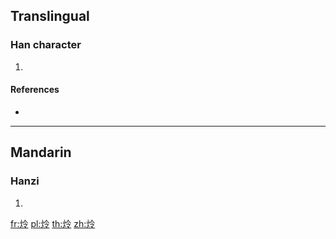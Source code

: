 {{character info/new}}
==Translingual==

===Han character===
{{Han char|rn=86|rad=火|as=05|sn=9|four=98827|canj=FOII}}

# {{defn|Han|sort=火05}}

====References====
* {{Han ref|kx=0668.170|dkj=18946|dj=1077.180|hdz=32196.060|uh=70A9|ud=28841|bh=CFB6|bd=53174}}

----

==Mandarin==

===Hanzi===
{{cmn-hanzi|pin=[[lìng]] ([[ling4]])|wg=ling<sup>4</sup>}}

# {{defn|lang=cmn|sort=火05}}

[[fr:炩]]
[[pl:炩]]
[[th:炩]]
[[zh:炩]]